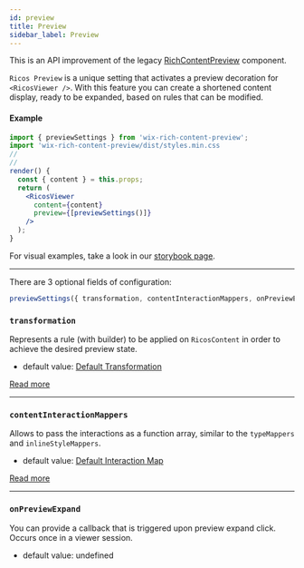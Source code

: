 ```yaml
---
id: preview
title: Preview
sidebar_label: Preview
---
```


This is an API improvement of the legacy [RichContentPreview](../rcp_api/RichContentPreviewAPI) component.

`Ricos Preview` is a unique setting that activates a preview decoration for `<RicosViewer />`.
With this feature you can create a shortened content display, ready to be expanded, based on rules that can be modified.

#### Example
```jsx {9}
import { previewSettings } from 'wix-rich-content-preview';
import 'wix-rich-content-preview/dist/styles.min.css
//
//
render() {
  const { content } = this.props;
  return (
    <RicosViewer
      content={content}
      preview={[previewSettings()]}
    />
  );
}
```

For visual examples, take a look in our [storybook page](http://rich-content-storybook-master.surge.sh/?path=/story/preview--rules).

----

There are 3 optional fields of configuration:
```jsx
previewSettings({ transformation, contentInteractionMappers, onPreviewExpand })
```

### `transformation`
Represents a rule (with builder) to be applied on `RicosContent` in order to achieve the desired preview state.
- default value: [Default Transformation](https://github.com/wix-incubator/rich-content/blob/master/packages/preview/web/src/Components/default-transformation.js)

[Read more](../rcp_api/RichContentPreviewAPI#contentstatetransformation)

----
### `contentInteractionMappers`
Allows to pass the interactions as a function array, similar to the `typeMappers` and `inlineStyleMappers`.
- default value: [Default Interaction Map](https://github.com/wix-incubator/rich-content/blob/master/packages/preview/web/src/Interactions/interactionMap.js)

[Read more](../rcp_api/RichContentPreviewAPI#richcontentviewer-integration)

----
### `onPreviewExpand`
You can provide a callback that is triggered upon preview expand click. Occurs once in a viewer session.
- default value: undefined
